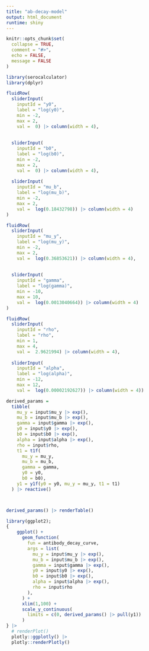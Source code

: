 ```yaml
---
title: "ab-decay-model"
output: html_document
runtime: shiny
---
```


```r
knitr::opts_chunk$set(
  collapse = TRUE,
  comment = "#>",
  echo = FALSE,
  message = FALSE
)
```

```r
library(serocalculator)
library(dplyr)
```


```r
fluidRow(
  sliderInput(
    inputId = "y0", 
    label = "log(y0)", 
    min = -2, 
    max = 2, 
    val =  0) |> column(width = 4), 
  
  
  sliderInput(
    inputId = "b0", 
    label = "log(b0)", 
    min = -2, 
    max = 2, 
    val =  0) |> column(width = 4),
  
  sliderInput(
    inputId = "mu_b", 
    label = "log(mu_b)", 
    min = -2, 
    max = 2, 
    val =  log(0.18432798)) |> column(width = 4)
)

fluidRow(
  sliderInput(
    inputId = "mu_y", 
    label = "log(mu_y)", 
    min = -2, 
    max = 2, 
    val =  log(0.36853621)) |> column(width = 4), 
  
  
  sliderInput(
    inputId = "gamma", 
    label = "log(gamma)", 
    min = -10, 
    max = 10, 
    val =  log(0.0013040664)) |> column(width = 4)
)

fluidRow(
  sliderInput(
    inputId = "rho", 
    label = "rho", 
    min = 1, 
    max = 4, 
    val =  2.9621994) |> column(width = 4),
  
  sliderInput(
    inputId = "alpha", 
    label = "log(alpha)", 
    min = -12, 
    max = 12, 
    val =  log(0.00002192627)) |> column(width = 4))
```

```r

derived_params = 
  tibble(
    mu_y = input$mu_y |> exp(), 
    mu_b = input$mu_b |> exp(), 
    gamma = input$gamma |> exp(), 
    y0 = input$y0 |> exp(),
    b0 = input$b0 |> exp(),
    alpha = input$alpha |> exp(),
    rho = input$rho,
    t1 = t1f(
      mu_y = mu_y,
      mu_b = mu_b, 
      gamma = gamma, 
      y0 = y0,
      b0 = b0),
    y1 = y1f(y0 = y0, mu_y = mu_y, t1 = t1)
  ) |> reactive()



derived_params() |> renderTable()
```

```r
library(ggplot2); 
{
    ggplot() + 
      geom_function(
        fun = antibody_decay_curve,
        args = list(
          mu_y = input$mu_y |> exp(), 
          mu_b = input$mu_b |> exp(), 
          gamma = input$gamma |> exp(), 
          y0 = input$y0 |> exp(),
          b0 = input$b0 |> exp(),
          alpha = input$alpha |> exp(),
          rho = input$rho
        ),
      ) + 
      xlim(1,100) + 
      scale_y_continuous(
        limits = c(0, derived_params() |> pull(y1))
      )
} |>
  # renderPlot()
  plotly::ggplotly() |>
  plotly::renderPlotly()
```

